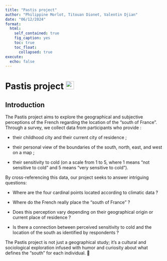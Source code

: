 ```yaml
---
title: "Pastis project"
author: "Philippine Morlot, Titouan Dionet, Valentin Djian"
date: "06/12/2024"
format:
  html:
    self_contained: true
    fig_caption: yes
    toc: true
    toc_float:
      collapsed: true
execute:
  echo: false
---
```


# Pastis project ![](/illustrations/emoji_pastis.png){width="26"} {.unnumbered}

## Introduction

The Pastis project aims to explore the geographical and subjective perceptions of the French regarding the location of the "south of France". Through a survey, we collect data from participants who provide :

-   their childhood city and their current city of residence ;

-   their personal view of the boundaries of the south, north, east, and west on a map ;

-   their sensitivity to cold (on a scale from 1 to 5, where 1 means "not sensitive to cold" and 5 means "very sensitive to cold").

By cross-referencing this data, our project seeks to answer intriguing questions:

-   Where are the four cardinal points located according to climatic data ?

-   Where do the French really place the "south of France" ?

-   Does this perception vary depending on their geographical origin or current place of residence ?

-   Is there a connection between perceived sensitivity to cold and the location of the south as identified by respondents ?

The Pastis project is not just a geographical study; it’s a cultural and sociological exploration infused with humor and curiosity about what defines the "south" for each individual. 🍹
